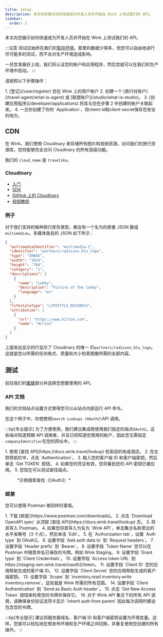 ```yaml
---
title: Setup
description: 本文向您展示如何快速成为开发人员并开始在 Wink 上测试我们的 API。
sidebar:
  order: 1
---
```


本文向您展示如何快速成为开发人员并开始在 Wink 上测试我们的 API。

:::注意
测试应始终在我们的[暂存环境](/getting-started/environments)。那里的数据少得多，但您可以自由地进行尽可能多的测试，而不会对生产环境造成影响。

一旦您准备好上线，我们将认证您的帐户和应用程序，然后您就可以在我们的生产环境中启动。
:::

请按照以下步骤操作：

<Steps>
  1. [登记](/user/register) 您在 Wink 上的用户帐户
  2. 创建一个 [旅行社账户](/travel-agent/what-is-agent) 或 [联盟账户](/studio/what-is-studio)。
  3. [创建应用程序](/developer/applications) 将其与您在步骤 2 中创建的帐户关联起来。
  4. 一旦你创建了你的 `Application`，将client-id和client secret保存在安全的地方。
</Steps>


## CDN

在 Wink，我们使用 Cloudinary 来存储所有图片和视频资源。访问我们的旅行资源库，您将能够完全访问 Cloudinary 的所有高级功能。

我们的 `cloud_name` 是  `traveliko`。

### Cloudinary

* [入门](https://cloudinary.com/documentation/dev_kickstart)
* [SDK](https://cloudinary.com/documentation/cloudinary_sdks)
* [GitHub 上的 Cloudinary](https://github.com/cloudinary)
* [视频教程](https://cloudinary.com/documentation/cloudinary_sdks_tutorials)

### 例子

对于我们支持的每种旅行库存类型，都会有一个名为的嵌套 JSON 数组`multimedias`。多媒体条目的 JSON 如下所示：

```json {3}
{
  "multimediaIdentifier": "multimedia-1",
  "identifier": "partners/radisson_blu_logo",
  "type": "IMAGE",
  "width": "1024",
  "height": "768",
  "category": "1",
  "descriptions": [
    {
      "name": "Lobby",
      "description": "Picture of the lobby",
      "language": "en"
    }
  ],
  "lifestyleType": "LIFESTYLE_BUSINESS",
  "attribution": [
    {
      "url": "https://www.hilton.com",
      "name": "Hilton"
    }
  ]
}
```

上面突出显示的行显示了 Cloudinary 的唯一 ID`partners/radisson_blu_logo`。这就是您以所需的任何格式、质量和大小检索图像所需的全部内容。

## 测试

前往我们的[蜜蜂](/developer/apis)部分并选择您想要使用的 API。

### API 文档

我们的文档站点设置方式使得您可以从站点内部运行 API 命令。

在这个例子中，你想使用`Search Lookups (OAuth2)`API 调用。

:::tip\[专业提示]
为了方便使用，我们建议集成商使用我们指定的端点`OAuth2`。这些端点知道预期 API 调用者，并且已经知道您使用的帐户，因此您无需指定`companyIdentifier`在您的网址中。
:::

<Steps>
  1. 使用 [查找 API](https://docs.wink.travel/lookup) 检索目的地或酒店。
  2. 在左侧导航栏中，点击 `Authentication`。
  3. 输入您的客户端 ID 和客户端密钥，然后单击 `Get TOKEN` 按钮。
  4. 如果您的凭证有效，您将看到您的 API 密钥已被应用。
  5. 您现在可以测试查找端点。
</Steps>


<figure>
  <CloudinaryImage width="700" height="265" resize="scale" quality="best" alt="查找 API 端点" src="academy/lookup-api-call" errorImage="noimage_opaque_nyrtl0.png" />

  <figcaption>*示例搜索查找（OAuth2）*</figcaption>
</figure>


### 邮差

您可以使用 Postman 做同样的事情。

<Steps>
  1. 下载 [邮差](https://www.postman.com/downloads)。
  2. 点击 `Download OpenAPI spec` 从顶部 [查找 API](https://docs.wink.travel/lookup) 页。
  3. 将其导入 Postman。
  4. 如果您将其导入为名为 `Wink API`，单击集合名称旁边的水平省略号（3 个点），然后单击 `Edit`。
  5. 在 `Authorization tab`，设置 `Auth type` 到 OAuth2。
  6. 设置字段 `Add auth data to` 到 `Request headers`。
  7. 设置字段 `Header prefix` 到 `Bearer`。
  8. 设置字段 `Token Name` 您可以在 Postman 中随意命名已保存的令牌。例如 Wink Staging。
  9. 设置字段 `Grant type` 到 `Client Credentials`。
  10. 设置字段 `Access token URL` 到 https://staging-iam.wink.travel/oauth2/token。
  11. 设置字段 `Client ID` 您的应用帮助生成的客户端 ID。
  12. 设置字段 `Client Secret` 您的应用帮助生成的客户端密钥。
  13. 设置字段 `Scope` 到 `inventory.read inventory.write inventory.remove`。这些就是 Wink 所需的所有范围。
  14. 设置字段 `Client Authentication` 到 `Send as Basic Auth header`。
  15. 点击 `Get New Access Token` 按钮来检索您的令牌并保存它。
  16. 对于 Wink API 集合下的所有 API 调用，请确保身份验证选项卡显示 `Inherit auth from parent` 因此每次调用时都会包含您的令牌。
</Steps>


:::tip\[专业提示]
建议将服务器域名、客户端 ID 和客户端密钥设置为环境变量。这样，您就可以轻松地在预发布环境和生产环境之间切换，并重复使用您创建的所有操作。
:::

